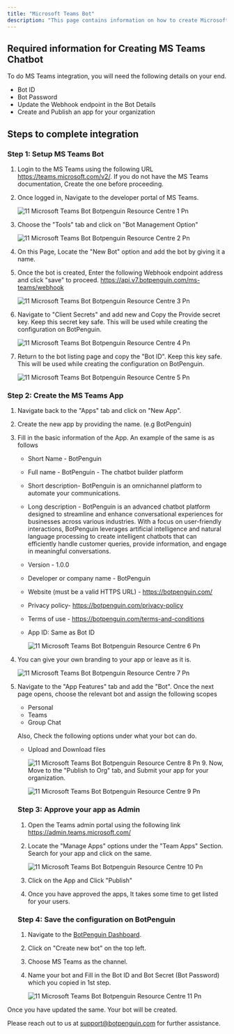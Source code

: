```yaml
---
title: "Microsoft Teams Bot"
description: "This page contains information on how to create Microsoft teams, bot on Microsoft developer panel."
---
```


## **Required information for Creating MS Teams Chatbot**

To do MS Teams integration, you will need the following details on your end.

- Bot ID
- Bot Password
- Update the Webhook endpoint in the Bot Details
- Create and Publish an app for your organization

## **Steps to complete integration**

### **Step 1: Setup MS Teams Bot**

1. Login to the MS Teams using the following URL https://teams.microsoft.com/v2/. If you do not have the MS Teams documentation, Create the one before proceeding.
2. Once logged in, Navigate to the developer portal of MS Teams.

   ![11 Microsoft Teams Bot Botpenguin Resource Centre 1 Pn](/images/create-newchatbot/11.microsoft_teams_bot__botpenguin_resource_centre-1.png)
3. Choose the "Tools" tab and click on "Bot Management Option"

   ![11 Microsoft Teams Bot Botpenguin Resource Centre 2 Pn](/images/create-newchatbot/11.microsoft_teams_bot__botpenguin_resource_centre-2.png)
4. On this Page, Locate the "New Bot" option and add the bot by giving it a name.
5. Once the bot is created, Enter the following Webhook endpoint address and click "save" to proceed. https://api.v7.botpenguin.com/ms-teams/webhook

   ![11 Microsoft Teams Bot Botpenguin Resource Centre 3 Pn](/images/create-newchatbot/11.microsoft_teams_bot__botpenguin_resource_centre-3.png)
6. Navigate to "Client Secrets" and add new and Copy the Provide secret key. Keep this secret key safe. This will be used while creating the configuration on BotPenguin.

   ![11 Microsoft Teams Bot Botpenguin Resource Centre 4 Pn](/images/create-newchatbot/11.microsoft_teams_bot__botpenguin_resource_centre-4.png)
7. Return to the bot listing page and copy the "Bot ID". Keep this key safe. This will be used while creating the configuration on BotPenguin.

   ![11 Microsoft Teams Bot Botpenguin Resource Centre 5 Pn](/images/create-newchatbot/11.microsoft_teams_bot__botpenguin_resource_centre-5.png)

### **Step 2: Create the MS Teams App**

1. Navigate back to the "Apps" tab and click on "New App".
2. Create the new app by providing the name. (e.g BotPenguin)
3. Fill in the basic information of the App.   An example of the same is as follows
   - Short Name - BotPenguin
   - Full name - BotPenguin - The chatbot builder platform
   - Short description- BotPenguin is an omnichannel platform to automate your communications.
   - Long description - BotPenguin is an advanced chatbot platform designed to streamline and enhance conversational experiences for businesses across various industries. With a focus on user-friendly interactions, BotPenguin leverages artificial intelligence and natural language processing to create intelligent chatbots that can efficiently handle customer queries, provide information, and engage in meaningful conversations.
   - Version - 1.0.0
   - Developer or company name - BotPenguin
   - Website (must be a valid HTTPS URL) - https://botpenguin.com/
   - Privacy policy- https://botpenguin.com/privacy-policy
   - Terms of use - https://botpenguin.com/terms-and-conditions
   - App ID: Same as Bot ID

     ![11 Microsoft Teams Bot Botpenguin Resource Centre 6 Pn](/images/create-newchatbot/11.microsoft_teams_bot__botpenguin_resource_centre-6.png)
4. You can give your own branding to your app or leave as it is.

   ![11 Microsoft Teams Bot Botpenguin Resource Centre 7 Pn](/images/create-newchatbot/11.microsoft_teams_bot__botpenguin_resource_centre-7.png)
5. Navigate to the "App Features" tab and add the "Bot". Once the next page opens, choose the relevant bot and assign the following scopes
   - Personal
   - Teams
   - Group Chat

   Also, Check the following options under what your bot can do.
   - Upload and Download files

     ![11 Microsoft Teams Bot Botpenguin Resource Centre 8 Pn](/images/create-newchatbot/11.microsoft_teams_bot__botpenguin_resource_centre-8.png)
     9. Now, Move to the "Publish to Org" tab, and Submit your app for your organization.

        ![11 Microsoft Teams Bot Botpenguin Resource Centre 9 Pn](/images/create-newchatbot/11.microsoft_teams_bot__botpenguin_resource_centre-9.png)

   ### **Step 3: Approve your app as Admin**
   1. Open the Teams admin portal using the following link https://admin.teams.microsoft.com/
   2. Locate the "Manage Apps" options under the "Team Apps" Section. Search for your app and click on the same.

      ![11 Microsoft Teams Bot Botpenguin Resource Centre 10 Pn](/images/create-newchatbot/11.microsoft_teams_bot__botpenguin_resource_centre-10.png)
   3. Click on the App and Click "Publish"
   4. Once you have approved the apps, It takes some time to get listed for your users.

   ### **Step 4: Save the configuration on BotPenguin**
   1. Navigate to the [BotPenguin Dashboard](https://app.botpenguin.com/).
   2. Click on "Create new bot" on the top left.
   3. Choose MS Teams as the channel.
   4. Name your bot and Fill in the Bot ID and Bot Secret (Bot Password) which you copied in 1st step.

      ![11 Microsoft Teams Bot Botpenguin Resource Centre 11 Pn](/images/create-newchatbot/11.microsoft_teams_bot__botpenguin_resource_centre-11.png)

Once you have updated the same. Your bot will be created.

Please reach out to us at [support@botpenguin.com](mailto:support@botpenguin.com) for further assistance.